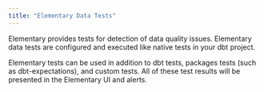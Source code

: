 ```yaml
---
title: "Elementary Data Tests"
---
```


Elementary provides tests for detection of data quality issues.
Elementary data tests are configured and executed like native tests in your dbt project.


Elementary tests can be used in addition to dbt tests, packages tests (such as dbt-expectations), and custom tests.
All of these test results will be presented in the Elementary UI and alerts.

<Snippet file="data-tests/tests-cards.mdx" />
